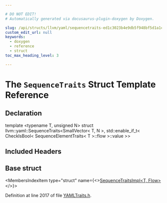 ```yaml
---

# DO NOT EDIT!
# Automatically generated via docusaurus-plugin-doxygen by Doxygen.

slug: /api/structs/llvm/yaml/sequencetraits-ed1c3023b4e9db5f948bf5d1a1c3c13a
custom_edit_url: null
keywords:
  - doxygen
  - reference
  - struct
toc_max_heading_level: 3

---
```





# The `SequenceTraits` Struct Template Reference

<DoxygenPage pluginConfig={pluginConfig}>



## Declaration

<CodeBlock>template &lt;typename T, unsigned N&gt;
struct llvm::yaml::SequenceTraits&lt;SmallVector&lt; T, N &gt;, std::enable&#95;if&#95;t&lt; CheckIsBool&lt; SequenceElementTraits&lt; T &gt;::flow &gt;::value &gt;&gt;</CodeBlock>

## Included Headers

<IncludesList>
<IncludesListItem
  filePath="llvm/Support/YAMLTraits.h"
  permalink="/docs/api/files/include/include/llvm/include/llvm/support/yamltraits-h"
  isLocal="true" />
</IncludesList>

## Base struct

<MembersIndex>

<MembersIndexItem
  type="struct"
  name={<><a href="/docs/api/structs/llvm/yaml/sequencetraitsimpl">SequenceTraitsImpl&lt;T, Flow&gt;</a></>}>
</MembersIndexItem>

</MembersIndex>


Definition at line 2017 of file <a href="/docs/api/files/include/include/llvm/include/llvm/support/yamltraits-h">YAMLTraits.h</a>.

</DoxygenPage>
